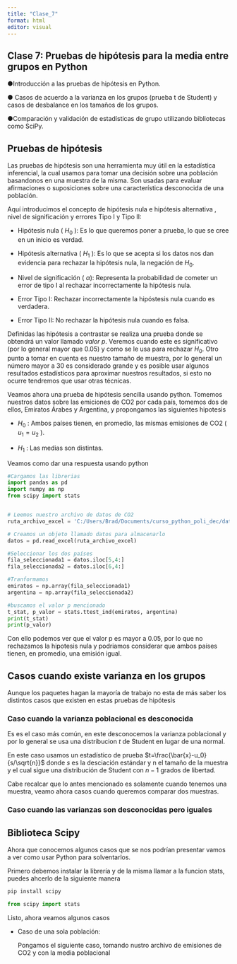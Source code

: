 ```yaml
---
title: "Clase_7"
format: html
editor: visual
---
```


## **Clase 7: Pruebas de hipótesis para la media entre grupos en Python**

●Introducción a las pruebas de hipótesis en Python.

● Casos de acuerdo a la varianza en los grupos (prueba t de Student) y casos de desbalance en los tamaños de los grupos.

●Comparación y validación de estadísticas de grupo utilizando bibliotecas como SciPy.

## Pruebas de hipótesis

Las pruebas de hipótesis son una herramienta muy útil en la estadística inferencial, la cual usamos para tomar una decisión sobre una población basandonos en una muestra de la misma. Son usadas para evaluar afirmaciones o suposiciones sobre una característica desconocida de una población.

Aquí introducimos el concepto de hipótesis nula e hipótesis alternativa , nivel de significación y errores Tipo I y Tipo II:

-   Hipótesis nula ( $H_0$ ): Es lo que queremos poner a prueba, lo que se cree en un inicio es verdad.

-   Hipótesis alternativa ( $H_1$ ): Es lo que se acepta si los datos nos dan evidencia para rechazar la hipótesis nula, la negación de $H_0$.

-   Nivel de significación ( $\alpha$): Representa la probabilidad de cometer un error de tipo I al rechazar incorrectamente la hipótesis nula.

-   Error Tipo I: Rechazar incorrectamente la hipóstesis nula cuando es verdadera.

-   Error Tipo II: No rechazar la hipótesis nula cuando es falsa.

Definidas las hipótesis a contrastar se realiza una prueba donde se obtendrá un valor llamado *valor p*. Veremos cuando este es significativo (por lo general mayor que 0.05) y como se le usa para rechazar $H_0$. Otro punto a tomar en cuenta es nuestro tamaño de muestra, por lo general un número mayor a 30 es considerado grande y es posible usar algunos resultados estadísticos para aproximar nuestros resultados, si esto no ocurre tendremos que usar otras técnicas.

Veamos ahora una prueba de hipótesis sencilla usando python. Tomemos nuestros datos sobre las emiciones de CO2 por cada país, tomemos dos de ellos, Emiratos Árabes y Argentina, y propongamos las siguientes hipotesis

-   $H_0$ : Ambos países tienen, en promedio, las mismas emisiones de CO2 ( $u_1=u_2$ ).

-   $H_1$ : Las medias son distintas.

Veamos como dar una respuesta usando python

```python
#Cargamos las librerias 
import pandas as pd
import numpy as np 
from scipy import stats


# Leemos nuestro archivo de datos de CO2
ruta_archivo_excel = 'C:/Users/Brad/Documents/curso_python_poli_dec/data/co2.xlsx'

# Creamos un objeto llamado datos para almacenarlo
datos = pd.read_excel(ruta_archivo_excel)

#Seleccionar los dos países
fila_seleccionada1 = datos.iloc[5,4:]
fila_seleccionada2 = datos.iloc[6,4:]

#Tranformamos
emiratos = np.array(fila_seleccionada1) 
argentina = np.array(fila_seleccionada2)

#buscamos el valor p mencionado
t_stat, p_valor = stats.ttest_ind(emiratos, argentina)
print(t_stat)
print(p_valor) 
```

Con ello podemos ver que el valor p es mayor a 0.05, por lo que no rechazamos la hipotesis nula y podriamos considerar que ambos países tienen, en promedio, una emisión igual.

## Casos cuando existe varianza en los grupos

Aunque los paquetes hagan la mayoría de trabajo no esta de más saber los distintos casos que existen en estas pruebas de hipótesis

### Caso cuando la varianza poblacional es desconocida

Es es el caso más común, en este desconocemos la varianza poblacional y por lo general se usa una distribucion $t$ de Student en lugar de una normal.

En este caso usamos un estadístico de prueba $t=\frac{\bar{x}-u_0}{s/\sqrt{n}}$ donde $s$ es la desciación estándar y n el tamaño de la muestra y el cual sigue una distribución de Student con $n-1$ grados de libertad.

Cabe recalcar que lo antes mencionado es solamente cuando tenemos una muestra, veamo ahora casos cuando queremos comparar dos muestras.

### Caso cuando las varianzas son desconocidas pero iguales

## Biblioteca Scipy

Ahora que conocemos algunos casos que se nos podrían presentar vamos a ver como usar Python para solventarlos.

Primero debemos instalar la librería y de la misma llamar a la funcion stats, puedes ahcerlo de la siguiente manera

```python
pip install scipy

from scipy import stats
```

Listo, ahora veamos algunos casos

-   Caso de una sola población:

    Pongamos el siguiente caso, tomando nustro archivo de emisiones de CO2 y con la media poblacional
